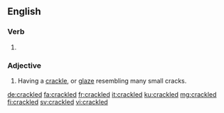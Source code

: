 ==English==

===Verb===
{{head|en|verb form}}

# {{en-past of|crackle}}

===Adjective===
{{en-adj|-}}

# {{context|pottery|lang=en}} Having a [[crackle]], or [[glaze]] resembling many small cracks.

[[de:crackled]]
[[fa:crackled]]
[[fr:crackled]]
[[it:crackled]]
[[ku:crackled]]
[[mg:crackled]]
[[fi:crackled]]
[[sv:crackled]]
[[vi:crackled]]